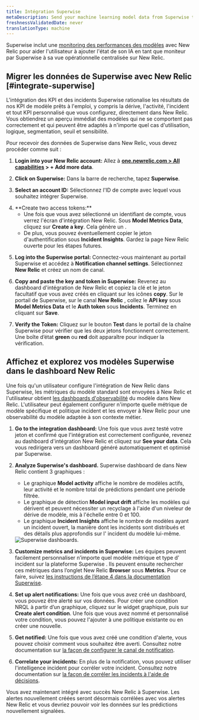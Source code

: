 ```yaml
---
title: Intégration Superwise
metaDescription: Send your machine learning model data from Superwise to New Relic to understand your model's performance.
freshnessValidatedDate: never
translationType: machine
---
```


Superwise inclut une [monitoring des performances des modèles](/docs/alerts-applied-intelligence/mlops/get-started/intro-mlops/) avec New Relic pour aider l&apos;utilisateur à ajouter l&apos;état de son IA en tant que moniteur par Superwise à sa vue opérationnelle centralisée sur New Relic.

## Migrer les données de Superwise avec New Relic [#integrate-superwise]

L&apos;intégration des KPI et des incidents Superwise rationalise les résultats de nos KPI de modèle prêts à l&apos;emploi, y compris la dérive, l&apos;activité, l&apos;incident et tout KPI personnalisé que vous configurez, directement dans New Relic. Vous obtiendrez un aperçu immédiat des modèles qui ne se comportent pas correctement et qui peuvent être adaptés à n&apos;importe quel cas d&apos;utilisation, logique, segmentation, seuil et sensibilité.

Pour recevoir des données de Superwise dans New Relic, vous devez procéder comme suit :

1. <DNT>**Login into your New Relic account:**</DNT> Allez à <DNT>**[one.newrelic.com &gt; All capabilities](https://one.newrelic.com/all-capabilities) &gt; + Add more data**</DNT>.

2. <DNT>**Click on Superwise:**</DNT> Dans la barre de recherche, tapez <DNT>**Superwise**</DNT>.

3. <DNT>**Select an account ID:**</DNT> Sélectionnez l&apos;ID de compte avec lequel vous souhaitez intégrer Superwise.

4. <DNT>
     **Create two access tokens:**
   </DNT>

   * Une fois que vous avez sélectionné un identifiant de compte, vous verrez l&apos;écran d&apos;intégration New Relic. Sous <DNT>**Model Metrics Data**</DNT>, cliquez sur <DNT>**Create a key**</DNT>. Cela génère un <InlinePopover type="licenseKey" />.
   * De plus, vous pouvez éventuellement copier le jeton d&apos;authentification sous <DNT>**Incident Insights**</DNT>. Gardez la page New Relic ouverte pour les étapes futures.

5. <DNT>**Log into the Superwise portal:**</DNT> Connectez-vous maintenant au portail Superwise et accédez à <DNT>**Notification channel settings**</DNT>. Sélectionnez <DNT>**New Relic**</DNT> et créez un nom de canal.

6. <DNT>**Copy and paste the key and token in Superwise:**</DNT> Revenez au dashboard d&apos;intégration de New Relic et copiez la clé et le jeton facultatif que vous avez créés en cliquant sur les icônes <DNT>**copy**</DNT>. Sur le portail de Superwise, sur le canal <DNT>**New Relic**</DNT> , collez le <DNT>**API key**</DNT> sous <DNT>**Model Metrics Data**</DNT> et le <DNT>**Auth token**</DNT> sous <DNT>**Incidents**</DNT>. Terminez en cliquant sur <DNT>**Save**</DNT>.

7. <DNT>**Verify the Token:**</DNT> Cliquez sur le bouton <DNT>**Test**</DNT> dans le portail de la chaîne Superwise pour vérifier que les deux jetons fonctionnent correctement. Une boîte d’état <DNT>**green**</DNT> ou <DNT>**red**</DNT> doit apparaître pour indiquer la vérification.

<InstallFeedback />

## Affichez et explorez vos modèles Superwise dans le dashboard New Relic

Une fois qu&apos;un utilisateur configure l&apos;intégration de New Relic dans Superwise, les métriques du modèle standard sont envoyées à New Relic et l&apos;utilisateur obtient [les dashboards d&apos;observabilité](/docs/query-your-data/explore-query-data/dashboards/introduction-dashboards/) du modèle dans New Relic. L&apos;utilisateur peut également configurer n&apos;importe quelle métrique de modèle spécifique et politique incident et les envoyer à New Relic pour une observabilité du modèle adaptée à son contexte métier.

1. <DNT>**Go to the integration dashboard:**</DNT> Une fois que vous avez testé votre jeton et confirmé que l&apos;intégration est correctement configurée, revenez au dashboard d&apos;intégration New Relic et cliquez sur <DNT>**See your data**</DNT>. Cela vous redirigera vers un dashboard généré automatiquement et optimisé par Superwise.

2. <DNT>**Analyze Superwise&apos;s dashboard.**</DNT> Superwise dashboard de dans New Relic contient 3 graphiques :

   * Le graphique <DNT>**Model activity**</DNT> affiche le nombre de modèles actifs, leur activité et le nombre total de prédictions pendant une période filtrée.
   * Le graphique de détection <DNT>**Model input drift**</DNT> affiche les modèles qui dérivent et peuvent nécessiter un recyclage à l&apos;aide d&apos;un niveleur de dérive de modèle, mis à l&apos;échelle entre 0 et 100.
   * Le graphique <DNT>**Incident Insights**</DNT> affiche le nombre de modèles ayant un incident ouvert, la manière dont les incidents sont distribués et des détails plus approfondis sur l&apos; incident du modèle lui-même.

   <img title="Superwise's dashboards" alt="Superwise dashboards." src="/images/model-performance-monitoring_screenshot-crop_superwise-dashboard.webp" />

3. <DNT>**Customize metrics and incidents in Superwise:**</DNT> Les équipes peuvent facilement personnaliser n’importe quel modèle métrique et type d’ incident sur la plateforme Superwise . Ils peuvent ensuite rechercher ces métriques dans l’onglet New Relic <DNT>**Browser**</DNT> sous <DNT>**Metrics**</DNT>. Pour ce faire, suivez [les instructions de l’étape 4 dans la documentation Superwise](https://docs.superwise.ai/docs/new-relic#4-customize-metrics-and-incidents-you-would-like-to-send).

4. <DNT>**Set up alert notifications:**</DNT> Une fois que vous avez créé un dashboard, vous pouvez être alerté sur vos données. Pour créer une condition NRQL <InlinePopover type="alerts" />à partir d’un graphique, cliquez sur le widget graphique, puis sur <DNT>**Create alert condition**</DNT>. Une fois que vous avez nommé et personnalisé votre condition, vous pouvez l&apos;ajouter à une politique existante ou en créer une nouvelle.

5. <DNT>**Get notified:**</DNT> Une fois que vous avez créé une condition d&apos;alerte, vous pouvez choisir comment vous souhaitez être averti. Consultez notre documentation sur [la façon de configurer le canal de notification](/docs/alerts-applied-intelligence/new-relic-alerts/alert-notifications/notification-channels-control-where-send-alerts/).

6. <DNT>**Correlate your incidents:**</DNT> En plus de la notification, vous pouvez utiliser l&apos;intelligence incident pour corréler votre incident. Consultez notre documentation sur [la façon de corréler les incidents à l&apos;aide de décisions](/docs/alerts-applied-intelligence/applied-intelligence/incident-intelligence/change-applied-intelligence-correlation-logic-decisions/).

Vous avez maintenant intégré avec succès New Relic à Superwise. Les alertes nouvellement créées seront désormais corrélées avec vos alertes New Relic et vous devriez pouvoir voir les données sur les prédictions nouvellement signalées.